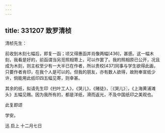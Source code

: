 ```yaml
---
---
---
```

title: 331207 致罗清桢
---




清桢先生：

前收到木刻七幅后，即复一函；顷又得惠函并肖像两幅[436]，甚感。这一幅木刻，我看是好的，前函谓当另觅照相寄上，可以作罢了。我的照相原已公开，况且成为木刻，则主权至少有一大半已在作者，所以贵校[437]同事与学生欲得此画，只要作者肯印，在我个人是可以的。但我的朋友，亦有数人欲得，故附奉宣纸少许，倘能用此纸印四五幅见寄，则幸甚。

其余的纸，拟请先生印《扫叶工人》，《哭儿》，《赌徒》，〖《哭儿》〗，《上海黄浦滩头》五幅见赐。因为我所有的，都是洋纸，滑而返光，不及中国纸印之美观也。

此复即颂

学安。

迅 启上 十二月七日